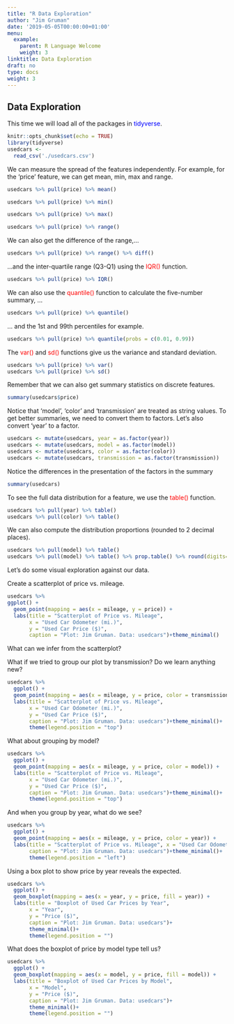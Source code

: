 ```yaml
---
title: "R Data Exploration"
author: "Jim Gruman"
date: '2019-05-05T00:00:00+01:00'
menu:
  example:
    parent: R Language Welcome
    weight: 3
linktitle: Data Exploration
draft: no
type: docs
weight: 3
---
```


## Data Exploration

This time we will load all of the packages in <span style="color:blue">tidyverse</span>.

```r
knitr::opts_chunk$set(echo = TRUE)
library(tidyverse)
usedcars <-
  read_csv('./usedcars.csv')
```

We can measure the spread of the features independently. For example, for the 'price' feature, we can get mean, min, max and range.

```r
usedcars %>% pull(price) %>% mean()
```
```r
usedcars %>% pull(price) %>% min()
```
```r
usedcars %>% pull(price) %>% max()
```
```r
usedcars %>% pull(price) %>% range()
```

We can also get the difference of the range,...
```r
usedcars %>% pull(price) %>% range() %>% diff()
```

...and the inter-quartile range (Q3-Q1) using the <span style="color:red">IQR()</span> function. 
```r
usedcars %>% pull(price) %>% IQR()
```

We can also use the <span style="color:red">quantile()</span> function to calculate the five-number summary, ...
```r
usedcars %>% pull(price) %>% quantile()
```

... and the 1st and 99th percentiles for example.
```r
usedcars %>% pull(price) %>% quantile(probs = c(0.01, 0.99))
```

The <span style="color:red">var()</span> and <span style="color:red">sd()</span> functions give us the variance and standard deviation. 
```r
usedcars %>% pull(price) %>% var()
usedcars %>% pull(price) %>% sd()
```

Remember that we can also get summary statistics on discrete features. 
```r
summary(usedcars$price)
```

Notice that 'model', 'color' and 'transmission' are treated as string values. To get better summaries, we need to convert them to factors. Let's also convert 'year' to a factor.
```r
usedcars <- mutate(usedcars, year = as.factor(year))
usedcars <- mutate(usedcars, model = as.factor(model))
usedcars <- mutate(usedcars, color = as.factor(color))
usedcars <- mutate(usedcars, transmission = as.factor(transmission))
```

Notice the differences in the presentation of the factors in the summary
```r
summary(usedcars)
```

To see the full data distribution for a feature, we use the <span style="color:red">table()</span> function.
```r
usedcars %>% pull(year) %>% table()
usedcars %>% pull(color) %>% table()
```

We can also compute the distribution proportions (rounded to 2 decimal places).
```r
usedcars %>% pull(model) %>% table()
usedcars %>% pull(model) %>% table() %>% prop.table() %>% round(digits=4) * 100
```

Let's do some visual exploration against our data.

Create a scatterplot of price vs. mileage.
```r
usedcars %>%
ggplot() +
  geom_point(mapping = aes(x = mileage, y = price)) +
  labs(title = "Scatterplot of Price vs. Mileage", 
       x = "Used Car Odometer (mi.)", 
       y = "Used Car Price ($)",
       caption = "Plot: Jim Gruman. Data: usedcars")+theme_minimal()
```
What can we infer from the scatterplot?
 
What if we tried to group our plot by transmission? Do we learn anything new?
```r
usedcars %>%
  ggplot() +
  geom_point(mapping = aes(x = mileage, y = price, color = transmission)) +
  labs(title = "Scatterplot of Price vs. Mileage", 
       x = "Used Car Odometer (mi.)", 
       y = "Used Car Price ($)",
       caption = "Plot: Jim Gruman. Data: usedcars")+theme_minimal()+
       theme(legend.position = "top")
```

What about grouping by model?
```r
usedcars %>%
  ggplot() +
  geom_point(mapping = aes(x = mileage, y = price, color = model)) +
  labs(title = "Scatterplot of Price vs. Mileage", 
       x = "Used Car Odometer (mi.)", 
       y = "Used Car Price ($)",
       caption = "Plot: Jim Gruman. Data: usedcars")+theme_minimal()+
       theme(legend.position = "top")
```

And when you group by year, what do we see?
```r
usedcars %>%
  ggplot() +
  geom_point(mapping = aes(x = mileage, y = price, color = year)) +
  labs(title = "Scatterplot of Price vs. Mileage", x = "Used Car Odometer (mi.)", y = "Used Car Price ($)",
       caption = "Plot: Jim Gruman. Data: usedcars")+theme_minimal()+
       theme(legend.position = "left")
```

Using a box plot to show price by year reveals the expected.
```r
usedcars %>%
  ggplot() +
  geom_boxplot(mapping = aes(x = year, y = price, fill = year)) +
  labs(title = "Boxplot of Used Car Prices by Year", 
       x = "Year", 
       y = "Price ($)",
       caption = "Plot: Jim Gruman. Data: usedcars")+
       theme_minimal()+
       theme(legend.position = "")
```

What does the boxplot of price by model type tell us?
```r
usedcars %>%
  ggplot() +
  geom_boxplot(mapping = aes(x = model, y = price, fill = model)) +
  labs(title = "Boxplot of Used Car Prices by Model", 
       x = "Model", 
       y = "Price ($)",
       caption = "Plot: Jim Gruman. Data: usedcars")+
       theme_minimal()+
       theme(legend.position = "")
```